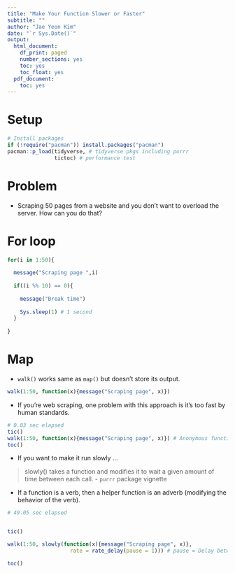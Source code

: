 ```yaml
---
title: "Make Your Function Slower or Faster"
subtitle: ""
author: "Jae Yeon Kim"
date: "`r Sys.Date()`"
output:
  html_document:
    df_print: paged
    number_sections: yes
    toc: yes
    toc_float: yes
  pdf_document:
    toc: yes
---
```


# Setup 

```r
# Install packages 
if (!require("pacman")) install.packages("pacman")
pacman::p_load(tidyverse, # tidyverse pkgs including purrr
               tictoc) # performance test 
```

# Problem 

- Scraping 50 pages from a website and you don't want to overload the server. How can you do that?

# For loop 

```r

for(i in 1:50){
  
  message("Scraping page ",i)
  
  if((i %% 10) == 0){
    
    message("Break time")
    
    Sys.sleep(1) # 1 second 
  }
  
}

```
# Map 

- `walk()` works same as `map()` but doesn't store its output. 

```r

walk(1:50, function(x){message("Scraping page", x)})

```
- If you're web scraping, one problem with this approach is it's too fast by human standards.

```r

# 0.03 sec elapsed 
tic()
walk(1:50, function(x){message("Scraping page", x)}) # Anonymous function; I don't name the function 
toc()

```

- If you want to make it run slowly ... 

> slowly() takes a function and modifies it to wait a given amount of time between each call. - `purrr` package vignette 

- If a function is a verb, then a helper function is an adverb (modifying the behavior of the verb). 

```r

# 49.05 sec elapsed


tic()

walk(1:50, slowly(function(x){message("Scraping page", x)},   
                    rate = rate_delay(pause = 1))) # pause = Delay between attempts in seconds

toc()

```

